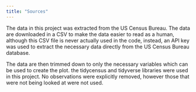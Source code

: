 ```yaml
---
title: "Sources"
---
```


The data in this project was extracted from the US Census Bureau. The data are downloaded in a CSV to make the data easier to read as a human, although this CSV file is never actually used in the code, instead, an API key was used to extract the necessary data directly from the US Census Bureau database. 

The data are then trimmed down to only the necessary variables which can be used to create the plot. the tidycensus and tidyverse libraries were used in this project. No observations were explicitly removed, however those that were not being looked at were not used.
